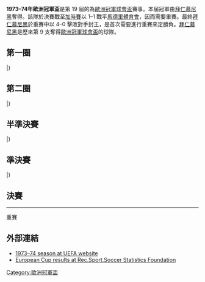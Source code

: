 {{NoteTA
|G1=football
|G2=uefa
}}
{{Infobox 國際足球賽事賽季
| tourney_name          = 歐洲冠軍盃
| year                  = 1973–74
| image                 = Stade Roi Baudouin.JPG
| size                  = 300px
| caption               = 決賽於[[布魯塞爾|布魯塞爾]]的[[博杜安國王體育場|希素球場]]舉行
| edition               = 19
| defending_champ_other = {{flagicon|NED}} [[阿賈克斯足球俱樂部|阿積士]]
| dates                 = 1973年9月19日–1974年5月17日
| num_teams             = 31 隊
| associations          = 31
| champion_other        = {{flagicon|FRG}} [[拜仁慕尼黑足球俱樂部|拜仁慕尼黑]]
| count                 = 1
| second_other          = {{flagicon|ESP|1945}} [[馬德里競技俱樂部|馬德里體育會]]
| matches               = 58
| goals                 = 180
| attendance            = 
| top_scorer            = {{flagicon|FRG}} [[蓋德·穆勒|梅拿]]（8 球）
| player                = 
| prevseason            = [[1972–73年歐洲冠軍盃|1972–73]]
| nextseason            = [[1974–75年歐洲冠軍盃|1974–75]]
}}

'''1973–74年歐洲冠軍盃'''是第 19 屆的為[[歐洲冠軍聯賽|歐洲冠軍球會盃]]賽事。本屆冠軍由[[拜仁慕尼黑足球俱樂部|拜仁慕尼黑]]奪得。該隊於決賽戰至[[加時賽|加時賽]]以 1–1 戰平[[馬德里競技俱樂部|馬德里體育會]]，因而需要重賽。最終[[拜仁慕尼黑足球俱樂部|拜仁慕尼黑]]於重賽中以 4–0 擊敗對手封王，是首次需要進行重賽來定勝負。[[拜仁慕尼黑足球俱樂部|拜仁慕尼黑]]是歷來第 9 支奪得[[歐洲冠軍聯賽|歐洲冠軍球會盃]]的球隊。

== 第一圈 ==
{{TwoLegStart}}
{{TwoLegResult|[[維京足球會|維京]]|NOR|1–3|'''[[特納瓦斯巴達足球俱樂部|泰拿華斯巴達]]'''|TCH|1–2|0–1}}
{{TwoLegResult|'''[[盧甘斯克索爾亞足球俱樂部|柔亞盧甘斯克]]'''|URS|3–0|[[尼科西亞希臘人競技足球俱樂部|尼科西亞]]|CYP|2–0|1–0}}
{{TwoLegResult|'''[[里斯本與本菲卡體育俱樂部|賓菲加]]'''|POR|2–0|[[奧林匹亞科斯足球俱樂部|奧林比亞高斯]]|GRE|var2=1970|1–0|1–0}}
{{TwoLegResult|[[屈福特聯足球會|屈福特聯]]|IRL|2–6|'''[[烏伊佩斯特足球俱樂部|烏比斯迪杜薩沙]]'''|HUN|var2=1957|2–3|0–3}}
{{TwoLegResult|'''[[拜仁慕尼黑足球俱樂部|拜仁慕尼黑]]'''|FRG|4–4{{pso|4–3}}|[[阿維達貝治足球會|阿維達貝治]]|SWE|3–1|1–3{{aet}}}}
{{TwoLegResult|'''[[德累斯頓迪納摩|德累斯頓戴拿模]]'''|GDR|4–3|[[尤文圖斯足球俱樂部|祖雲達斯]]|ITA|2–0|2–3}}
{{TwoLegResult|'''[[阿賈克斯足球俱樂部|阿積士]]'''|NED|輪空|–||–|–}}
{{TwoLegResult|'''[[索菲亞中央陸軍足球俱樂部|9月旗中央陸軍]]'''|BUL|var1=1971|4–0|[[獲卡恩斯布魯克足球會|獲卡]]|AUT|3–0|1–0}}
{{TwoLegResult|'''[[布魯日足球俱樂部|布魯日]]'''|BEL|10–0|[[弗羅瑞安娜足球俱樂部|科利安拿]]|MLT|8–0|2–0}}
{{TwoLegResult|'''[[巴塞爾足球俱樂部|巴素利]]'''|SUI|11–2|[[弗拉姆足球俱樂部|弗雷姆雷克查域克]]|ISL|5–0|6–2}}
{{TwoLegResult|[[圖爾庫TPS足球俱樂部|TPS杜古]]|FIN|1–9|'''[[凱爾特人足球俱樂部|些路迪]]'''|SCO|1–6|0–3}}
{{TwoLegResult|'''[[維積利足球會|維積利]]'''|DNK|3–2|[[南特足球俱樂部|南特]]|FRA|2–2|1–0}}
{{TwoLegResult|'''[[貝爾格萊德紅星足球俱樂部|貝爾格萊德紅星]]'''|YUG|3–1|[[米歷鋼鐵|米歷鋼鐵]]|POL|2–1|1–0}}
{{TwoLegResult|[[埃施青年足球俱樂部|埃施祖尼斯]]|LUX|1–3|'''[[利物浦足球俱樂部|利物浦]]'''|ENG|1–1|0–2}}
{{TwoLegResult|[[十字軍足球會|十字軍]]|NIR|0–12|'''[[布加勒斯特迪納摩足球俱樂部|布加勒斯特戴拿模]]'''|ROU|var2=1965|0–1|0–11}}
{{TwoLegResult|'''[[馬德里競技俱樂部|馬德里體育會]]'''|ESP|var1=1945|1–0|[[加拉塔沙雷體育會足球隊|加拉塔沙雷]]|TUR|0–0|1–0}}
|}

== 第二圈 ==
{{TwoLegStart}}
{{TwoLegResult|'''[[特納瓦斯巴達足球俱樂部|泰拿華斯巴達]]'''|TCH|1–0|[[盧甘斯克索爾亞足球俱樂部|柔亞盧甘斯克]]|URS|0–0|1–0}}
{{TwoLegResult|[[里斯本與本菲卡體育俱樂部|賓菲加]]|POR|1–3|'''[[烏伊佩斯特足球俱樂部|烏比斯迪杜薩沙]]'''|HUN|var2=1957|1–1|0–2}}
{{TwoLegResult|'''[[拜仁慕尼黑足球俱樂部|拜仁慕尼黑]]'''|FRG|7–6|[[德累斯頓迪納摩|德累斯頓戴拿模]]|GDR|4–3|3–3}}
{{TwoLegResult|[[阿賈克斯足球俱樂部|阿積士]]|NED|1–2|'''[[索菲亞中央陸軍足球俱樂部|9月旗中央陸軍]]'''|BUL|var2=1971|1–0|0–2}}
{{TwoLegResult|[[布魯日足球俱樂部|布魯日]]|BEL|6–7|'''[[巴塞爾足球俱樂部|巴素利]]'''|SUI|2–1|4–6}}
{{TwoLegResult|'''[[凱爾特人足球俱樂部|些路迪]]'''|SCO|1–0|[[維積利足球會|維積利]]|DNK|0–0|1–0}}
{{TwoLegResult|'''[[貝爾格萊德紅星足球俱樂部|貝爾格萊德紅星]]'''|YUG|4–2|[[利物浦足球俱樂部|利物浦]]|ENG|2–1|2–1}}
{{TwoLegResult|[[布加勒斯特迪納摩足球俱樂部|布加勒斯特戴拿模]]|ROU|var1=1965|2–4|'''[[馬德里競技俱樂部|馬德里體育會]]'''|ESP|var2=1945|0–2|2–2}}
|}

== 半準決賽 ==
{{TwoLegStart}}
{{TwoLegResult|[[特納瓦斯巴達足球俱樂部|泰拿華斯巴達]]|TCH|2–2{{pso|3–4}}|'''[[烏伊佩斯特足球俱樂部|烏比斯迪杜薩沙]]'''|HUN|var2=1957|1–1|1–1}}
{{TwoLegResult|'''[[拜仁慕尼黑足球俱樂部|拜仁慕尼黑]]'''|FRG|5–3|[[索菲亞中央陸軍足球俱樂部|9月旗中央陸軍]]|BUL|var2=1971|4–1|1–2}}
{{TwoLegResult|[[巴塞爾足球俱樂部|巴素利]]|SUI|5–6|'''[[凱爾特人足球俱樂部|些路迪]]'''|SCO|3–2|2–4}}
{{TwoLegResult|[[貝爾格萊德紅星足球俱樂部|貝爾格萊德紅星]]|YUG|0–2|'''[[馬德里競技俱樂部|馬德里體育會]]'''|ESP|var2=1945|0–2|0–0}}
|}

== 準決賽 ==
{{TwoLegStart}}
{{TwoLegResult|[[烏伊佩斯特足球俱樂部|烏比斯迪杜薩沙]]|HUN|var1=1957|1–4|'''[[拜仁慕尼黑足球俱樂部|拜仁慕尼黑]]'''|FRG|1–1|0–3}}
{{TwoLegResult|[[凱爾特人足球俱樂部|些路迪]]|SCO|0–2|'''[[馬德里競技俱樂部|馬德里體育會]]'''|ESP|var2=1945|0–0|0–2}}
|}

== 決賽 ==
{{main|1974年歐洲冠軍盃決賽}}

{{footballbox
|date = 1974年5月15日
|team1 = [[拜仁慕尼黑足球俱樂部|拜仁慕尼黑]] {{flagicon|FRG}}
|score = 1–1
|aet = yes
|report = [https://web.archive.org/web/20131231141455/http://www.uefa.com/uefachampionsleague/season%3D1973/matches/round%3D988/match%3D63213/postmatch/lineups/index.html 報告]
|team2 = {{flagicon|ESP|1945}} [[馬德里競技俱樂部|馬德里體育會]]
|goals1 = 
|goals2 = 
|stadium = [[博杜安國王體育場|希素球場]]，[[布魯塞爾|布魯塞爾]]
|attendance = 49,000
|referee = Vital Loraux（[[比利時足球協會|比利時]]）}}
----
;重賽
{{footballbox
|date = 1974年5月17日
|team1 = [[拜仁慕尼黑足球俱樂部|拜仁慕尼黑]] {{flagicon|FRG}}
|score = 4–0
|report = [https://web.archive.org/web/20131231141437/http://www.uefa.com/uefachampionsleague/season%3D1973/matches/round%3D988/match%3D63214/postmatch/lineups/index.html 報告]
|team2 = {{flagicon|ESP|1945}} [[馬德里競技俱樂部|馬德里體育會]]
|goals1 = 
|goals2 = 
|stadium = [[博杜安國王體育場|希素球場]]，[[布魯塞爾|布魯塞爾]]
|attendance = 23,000
|referee = Alfred Delcourt（[[比利時足球協會|比利時]]）}}

== 外部連結 ==
*[http://www.uefa.com/uefachampionsleague/season=1973/matches/all/index.html 1973–74 season at UEFA website]{{Wayback|url=http://www.uefa.com/uefachampionsleague/season=1973/matches/all/index.html |date=20181112102849 }}
*[http://www.rsssf.com/ec/ecomp.html European Cup results at Rec.Sport.Soccer Statistics Foundation]{{Wayback|url=http://www.rsssf.com/ec/ecomp.html |date=20180116045414 }}

{{歐洲冠軍聯賽球季}}
{{國際俱樂部足球}}

[[Category:歐洲冠軍盃|Category:歐洲冠軍盃]]